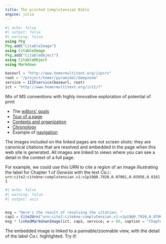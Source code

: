 ```yaml
---
title: The printed Complutensian Bible
engine: julia
---
```



```julia
#| echo: false
#| output: false
#| warning: false
using Pkg
Pkg.add("CitableImage")
using CitableImage
Pkg.add("CitableObject")
using CitableObject
using Markdown

baseurl = "http://www.homermultitext.org/iipsrv"
root = "/project/homer/pyramidal/deepzoom"
service = IIIFservice(baseurl, root)
ict = "http://www.homermultitext.org/ict2/?"
```



Mix of MS conventions with highly innovative exploration of potential of print

- The [editors' goals](./goals/)
- [Tour of a page](./pagetour/)
- [Contents and organization](./organization/)
- [Chronology](./chronology/)
- Example of [navigation](./navigation/)









:::{.callout-tip title="Tip: see images in context"}
The images included on the linked pages are not screen shots: they are canonical citations that are resolved and embedded in the page when this web site is generated.  All images are linked to views where you can see a detail in the context of a full page.





For example, we could use this URN to cite a region of an image illustrating the label for Chapter 1 of *Genesis* with the text *Ca.i.*:  `urn:cite2:citebne:complutensian.v1:v1p19@0.7920,0.07001,0.03956,0.01611`

```julia
#| echo: false
#| warning: false
#| output: asis


msg = "Here's the result of resolving the citation: "
cap1 = Cite2Urn("urn:cite2:citebne:complutensian.v1:v1p19@0.7920,0.07001,0.03956,0.01611")
msg * linkedMarkdownImage(ict, cap1, service; w = 80, caption = "Chapter 1 label")  |>  Markdown.parse
```

The embedded image is linked to a pannable/zoomable view, with the detail of the label *Ca.i.* highlighted.  Try it!
:::